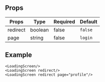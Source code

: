 
## Props

| Props    | Type    | Required | Default |
| -------- | ------- | -------- | ------- |
| redirect | boolean | false    | `false` |
| page     | string  | false    | `login` |

## Example

```tsx filename="Loading Screen"
<LoadingScreen/>
<LoadingScreen redirect/>
<LoadingScreen redirect page="profile"/>
```

<div className="flex flex-col gap-y-3">
  <div className="relative">
    <LoadingScreen />
  </div>
  <div className="relative">
    <LoadingScreen redirect />
  </div>
  <div className="relative">
    <LoadingScreen redirect page="profile" />
  </div>
</div>
